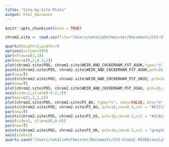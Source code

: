 ```yaml
---
title: "Site-by-Site Plots"
output: html_document
---
```


```r
knitr::opts_chunk$set(echo = TRUE)
```

```r
chrom2.site <- read.csv(file="/Users/nataliehofmeister/Documents/Ch3-Global-RESEQ/analysis/R/input/chrom2/chrom2.SiteStats.csv")
```

```r

quartz(height=5,width=7)
options(scipen=999)
par(mfrow=c(2,1))
par(mar=c(0,2,0.5,2))
plot(chrom2.site$POS, chrom2.site$WEIR_AND_COCKERHAM_FST_AUUK,type="n",bty="n", axes=FALSE,ylim=c(0,1))
points(chrom2.site$POS, chrom2.site$WEIR_AND_COCKERHAM_FST_AUUK,pch=16,cex=0.5,col = "#F2C14E",bty="n", axes=FALSE,ylim=c(0,1))
par(new=T)
points(chrom2.site$POS, chrom2.site$WEIR_AND_COCKERHAM_FST_UKUS, pch=16,cex=0.5, col = "#2c81a8", bty="n", axes=FALSE,  ylim=c(0,1))
par(new=T)
plot(chrom2.site$POS, chrom2.site$WEIR_AND_COCKERHAM_FST_USAU, pch=16,cex=0.5,col = "grey50", bty="n", axes=FALSE,  ylim=c(0,1))
axis(side=2,ylim=c(-0.2,1))
par(mar=c(1,2,1,2))
plot(chrom2.site$POS, chrom2.site$PI_AU, type="n", axes=FALSE, bty="n", ylim=c(0,0.6))
points(chrom2.site$POS, chrom2.site$PI_AU, pch=16,cex=0.5,col = "#F2C14E",axes=FALSE, bty="n", ylim=c(0,0.6))
par(new=T)
points(chrom2.site$POS, chrom2.site$PI_US, pch=16,cex=0.5,col = "#2c81a8", axes=FALSE, xlab=NA, ylab=NA,  bty="n", ylim=c(0,0.6))
axis(side=2, ylim=c(0,0.6))
par(new=T)
points(chrom2.site$POS, chrom2.site$PI_UK, pch=16,cex=0.5,col = "grey50", axes=FALSE, xlab=NA, ylab=NA,  bty="n", ylim=c(0,0.6))
axis(side=1)
quartz.save("/Users/nataliehofmeister/Documents/Ch3-Global-RESEQ/analysis/R/manhattans_for_pub/Chromosome2.SitebySite.pdf", type="pdf")
```
